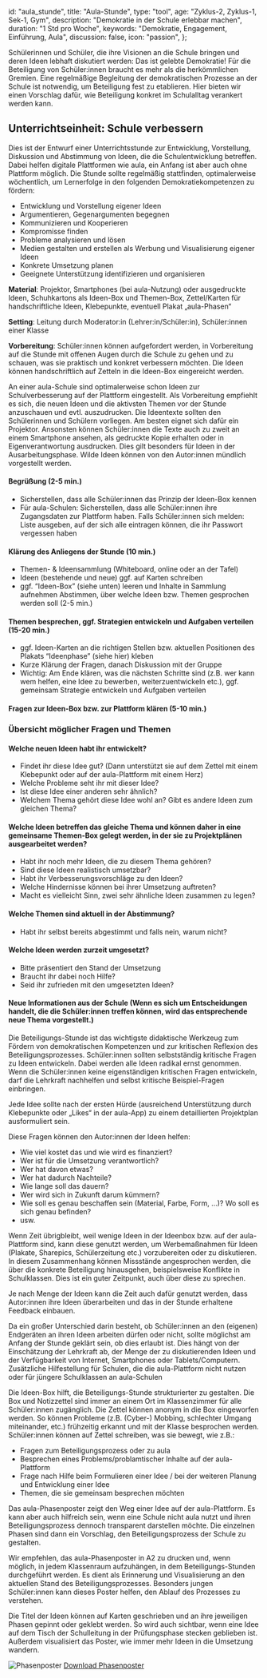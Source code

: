 
  id: "aula_stunde",
  title: "Aula-Stunde",
  type: "tool",
  age: "Zyklus-2, Zyklus-1, Sek-1, Gym",
  description: "Demokratie in der Schule erlebbar machen",
  duration: "1 Std pro Woche",
  keywords: "Demokratie, Engagement, Einführung, Aula",
  discussion: false,
  icon: "passion",
};

Schülerinnen und Schüler, die ihre Visionen an die Schule bringen und deren Ideen lebhaft diskutiert werden: Das ist gelebte Demokratie! Für die Beteiligung von Schüler:innen braucht es mehr als die herkömmlichen Gremien. Eine regelmäßige Begleitung der demokratischen Prozesse an der Schule ist notwendig, um Beteiligung fest zu etablieren. Hier bieten wir einen Vorschlag dafür, wie Beteiligung konkret im Schulalltag verankert werden kann.

## Unterrichtseinheit: Schule verbessern

Dies ist der Entwurf einer Unterrichtsstunde zur Entwicklung, Vorstellung, Diskussion und Abstimmung von Ideen, die die Schulentwicklung betreffen. Dabei helfen digitale Plattformen wie aula, ein Anfang ist aber auch ohne Plattform möglich.
Die Stunde sollte regelmäßig stattfinden, optimalerweise wöchentlich, um Lernerfolge in den folgenden Demokratiekompetenzen zu fördern:

- Entwicklung und Vorstellung eigener Ideen
- Argumentieren, Gegenargumenten begegnen
- Kommunizieren und Kooperieren
- Kompromisse finden
- Probleme analysieren und lösen
- Medien gestalten und erstellen als Werbung und Visualisierung eigener Ideen
- Konkrete Umsetzung planen
- Geeignete Unterstützung identifizieren und organisieren

**Material**: Projektor, Smartphones (bei aula-Nutzung) oder ausgedruckte Ideen, Schuhkartons als Ideen-Box und Themen-Box, Zettel/Karten für handschriftliche Ideen, Klebepunkte, eventuell Plakat „aula-Phasen“

**Setting**: Leitung durch Moderator:in (Lehrer:in/Schüler:in), Schüler:innen einer Klasse

**Vorbereitung**: Schüler:innen können aufgefordert werden, in Vorbereitung auf die Stunde mit offenen Augen durch die Schule zu gehen und zu schauen, was sie praktisch und konkret verbessern möchten. Die Ideen können handschriftlich auf Zetteln in die Ideen-Box eingereicht werden.

<ReadMore title="Für Schulen, die die aula-Plattform nutzen" fontSize={2}>
  <Box mb={2} fontSize={1} bg="black" p={3}>
    An einer aula-Schule sind optimalerweise schon Ideen zur Schulverbesserung
    auf der Plattform eingestellt. Als Vorbereitung empfiehlt es sich, die neuen
    Ideen und die aktivsten Themen vor der Stunde anzuschauen und evtl.
    auszudrucken. Die Ideentexte sollten den Schülerinnen und Schülern
    vorliegen. Am besten eignet sich dafür ein Projektor. Ansonsten können
    Schüler:innen die Texte auch zu zweit an einem Smartphone ansehen, als
    gedruckte Kopie erhalten oder in Eigenverantwortung ausdrucken. Dies gilt
    besonders für Ideen in der Ausarbeitungsphase. Wilde Ideen können von den
    Autor:innen mündlich vorgestellt werden.
  </Box>
</ReadMore>

<Box mt={4} />

<ReadMore title="Vorschlag zur Struktur der Stunde" fontSize={2}>
<Box mb={2} fontSize={1} bg="black" p={3}>

#### Begrüßung (2-5 min.)

- Sicherstellen, dass alle Schüler:innen das Prinzip der Ideen-Box kennen
- Für aula-Schulen: Sicherstellen, dass alle Schüler:innen ihre Zugangsdaten zur Plattform haben. Falls Schüler:innen sich melden: Liste ausgeben, auf der sich alle eintragen können, die ihr Passwort vergessen haben

#### Klärung des Anliegens der Stunde (10 min.)

- Themen- & Ideensammlung (Whiteboard, online oder an der Tafel)
- Ideen (bestehende und neue) ggf. auf Karten schreiben
- ggf. “Ideen-Box” (siehe unten) leeren und Inhalte in Sammlung aufnehmen
  Abstimmen, über welche Ideen bzw. Themen gesprochen werden soll (2-5 min.)

#### Themen besprechen, ggf. Strategien entwickeln und Aufgaben verteilen (15-20 min.)

- ggf. Ideen-Karten an die richtigen Stellen bzw. aktuellen Positionen des Plakats “Ideenphase” (siehe hier) kleben
- Kurze Klärung der Fragen, danach Diskussion mit der Gruppe
- Wichtig: Am Ende klären, was die nächsten Schritte sind (z.B. wer kann wem helfen, eine Idee zu bewerben, weiterzuentwickeln etc.), ggf. gemeinsam Strategie entwickeln und Aufgaben verteilen

#### Fragen zur Ideen-Box bzw. zur Plattform klären (5-10 min.)

### Übersicht möglicher Fragen und Themen

#### Welche neuen Ideen habt ihr entwickelt?

- Findet ihr diese Idee gut? (Dann unterstützt sie auf dem Zettel mit einem Klebepunkt oder auf der aula-Plattform mit einem Herz)
- Welche Probleme seht ihr mit dieser Idee?
- Ist diese Idee einer anderen sehr ähnlich?
- Welchem Thema gehört diese Idee wohl an? Gibt es andere Ideen zum gleichen Thema?

#### Welche Ideen betreffen das gleiche Thema und können daher in eine gemeinsame Themen-Box gelegt werden, in der sie zu Projektplänen ausgearbeitet werden?

- Habt ihr noch mehr Ideen, die zu diesem Thema gehören?
- Sind diese Ideen realistisch umsetzbar?
- Habt ihr Verbesserungsvorschläge zu den Ideen?
- Welche Hindernisse können bei ihrer Umsetzung auftreten?
- Macht es vielleicht Sinn, zwei sehr ähnliche Ideen zusammen zu legen?

#### Welche Themen sind aktuell in der Abstimmung?

- Habt ihr selbst bereits abgestimmt und falls nein, warum nicht?

#### Welche Ideen werden zurzeit umgesetzt?

- Bitte präsentiert den Stand der Umsetzung
- Braucht ihr dabei noch Hilfe?
- Seid ihr zufrieden mit den umgesetzten Ideen?

#### Neue Informationen aus der Schule (Wenn es sich um Entscheidungen handelt, die die Schüler:innen treffen können, wird das entsprechende neue Thema vorgestellt.)

</Box>
</ReadMore>

<Box mt={4} />

<ReadMore title="Regelmäßigkeit der Beteiligungs-Stunde" fontSize={2}>
<Box mb={2} fontSize={1} bg="black" p={3}>

Die Beteiligungs-Stunde ist das wichtigste didaktische Werkzeug zum Fördern von demokratischen Kompetenzen und zur kritischen Reflexion des Beteiligungsprozesses. Schüler:innen sollten selbstständig kritische Fragen zu Ideen entwickeln. Dabei werden alle Ideen radikal ernst genommen. Wenn die Schüler:innen keine eigenständigen kritischen Fragen entwickeln, darf die Lehrkraft nachhelfen und selbst kritische Beispiel-Fragen einbringen.

Jede Idee sollte nach der ersten Hürde (ausreichend Unterstützung durch Klebepunkte oder „Likes“ in der aula-App) zu einem detaillierten Projektplan ausformuliert sein.

Diese Fragen können den Autor:innen der Ideen helfen:

- Wie viel kostet das und wie wird es finanziert?
- Wer ist für die Umsetzung verantwortlich?
- Wer hat davon etwas?
- Wer hat dadurch Nachteile?
- Wie lange soll das dauern?
- Wer wird sich in Zukunft darum kümmern?
- Wie soll es genau beschaffen sein (Material, Farbe, Form, …)? Wo soll es sich genau befinden?
- usw.

Wenn Zeit übrigbleibt, weil wenige Ideen in der Ideenbox bzw. auf der aula-Plattform sind, kann diese genutzt werden, um Werbemaßnahmen für Ideen (Plakate, Sharepics, Schülerzeitung etc.) vorzubereiten oder zu diskutieren. In diesem Zusammenhang können Missstände angesprochen werden, die über die konkrete Beteiligung hinausgehen, beispielsweise Konflikte in Schulklassen. Dies ist ein guter Zeitpunkt, auch über diese zu sprechen.

Je nach Menge der Ideen kann die Zeit auch dafür genutzt werden, dass Autor:innen ihre Ideen überarbeiten und das in der Stunde erhaltene Feedback einbauen.

<ReadMore title="Hinweis für aula-Schulen" fontSize={2}>
  <Box mb={2} fontSize={1} bg="black" p={3}>
    Da ein großer Unterschied darin besteht, ob Schüler:innen an den (eigenen)
    Endgeräten an ihren Ideen arbeiten dürfen oder nicht, sollte möglichst am
    Anfang der Stunde geklärt sein, ob dies erlaubt ist. Dies hängt von der
    Einschätzung der Lehrkraft ab, der Menge der zu diskutierenden Ideen und der
    Verfügbarkeit von Internet, Smartphones oder Tablets/Computern.
  </Box>
</ReadMore>

</Box>
</ReadMore>

<Box mt={4} />

<ReadMore title="Die Ideen-Box" fontSize={2}>
<Box mb={2} fontSize={1} bg="black" p={3}>
Zusätzliche Hilfestellung für Schulen, die die aula-Plattform nicht nutzen oder für jüngere Schulklassen an aula-Schulen

Die Ideen-Box hilft, die Beteiligungs-Stunde strukturierter zu gestalten. Die Box und Notizzettel sind immer an einem Ort im Klassenzimmer für alle Schüler:innen zugänglich. Die Zettel können anonym in die Box eingeworfen werden. So können Probleme (z.B. (Cyber-) Mobbing, schlechter Umgang miteinander, etc.) frühzeitig erkannt und mit der Klasse besprochen werden. Schüler:innen können auf Zettel schreiben, was sie bewegt, wie z.B.:

- Fragen zum Beteiligungsprozess oder zu aula
- Besprechen eines Problems/problamtischer Inhalte auf der aula-Plattform
- Frage nach Hilfe beim Formulieren einer Idee / bei der weiteren Planung und Entwicklung einer Idee
- Themen, die sie gemeinsam besprechen möchten

</Box>

  </ReadMore>

<Box mt={4} />

<ReadMore title="Das Phasenposter" fontSize={2}>
<Box mb={2} fontSize={1} bg="black" p={3}>

Das aula-Phasenposter zeigt den Weg einer Idee auf der aula-Plattform. Es kann aber auch hilfreich sein, wenn eine Schule nicht aula nutzt und ihren Beteiligungsprozess dennoch transparent darstellen möchte. Die einzelnen Phasen sind dann ein Vorschlag, den Beteiligungsprozess der Schule zu gestalten.

Wir empfehlen, das aula-Phasenposter in A2 zu drucken und, wenn möglich, in jedem Klassenraum aufzuhängen, in dem Beteiligungs-Stunden durchgeführt werden. Es dient als Erinnerung und Visualisierung an den aktuellen Stand des Beteiligungsprozesses. Besonders jungen Schüler:innen kann dieses Poster helfen, den Ablauf des Prozesses zu verstehen.

Die Titel der Ideen können auf Karten geschrieben und an ihre jeweiligen Phasen gepinnt oder geklebt werden. So wird auch sichtbar, wenn eine Idee auf dem Tisch der Schulleitung in der Prüfungsphase stecken geblieben ist. Außerdem visualisiert das Poster, wie immer mehr Ideen in die Umsetzung wandern.

<Image src="/images/voty_aula_phasen.svg" alt="Phasenposter" mt={4} />

<Box mt={4}>
  <a href="/content/aula_phasenposter.pdf" target="_blank">
    Download Phasenposter
  </a>
</Box>

</Box>
</ReadMore>
